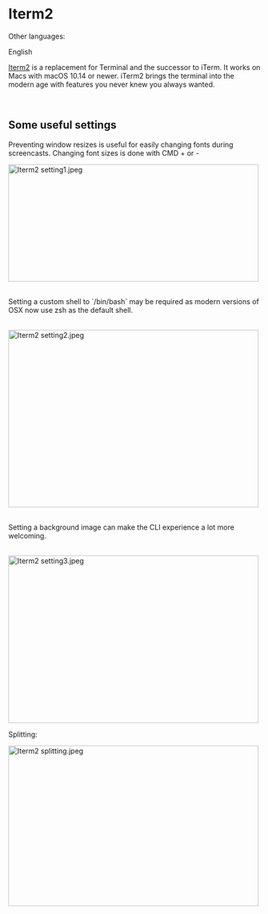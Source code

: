 <span id="iterm2"></span>
= Iterm2 =

<div class="mw-parser-output">

<div class="mw-pt-languages noprint" lang="en" dir="ltr">

<div class="mw-pt-languages-label">

Other languages:

</div>
<div class="mw-pt-languages-list">

<span class="mw-pt-languages-ui mw-pt-languages-selected mw-pt-progress mw-pt-progress--complete" lang="en">English</span>

</div>

</div>
[https://iterm2.com/ Iterm2] is a replacement for Terminal and the successor to iTerm. It works on Macs with macOS 10.14 or newer. iTerm2 brings the terminal into the modern age with features you never knew you always wanted.

<br />


<span id="some-useful-settings"></span>
== <span id="Some_useful_settings" class="mw-headline">Some useful settings</span> ==

Preventing window resizes is useful for easily changing fonts during screencasts. Changing font sizes is done with CMD + or -

[[/plebnet.wiki/wiki/File:Iterm2_setting1.jpeg|[[File:img/500px-Iterm2_setting1.jpeg|500x234px|Iterm2 setting1.jpeg]]]]

<br />
Setting a custom shell to `/bin/bash` may be required as modern versions of OSX now use zsh as the default shell.

<br />
[[/plebnet.wiki/wiki/File:Iterm2_setting2.jpeg|[[File:img/500px-Iterm2_setting2.jpeg|500x354px|Iterm2 setting2.jpeg]]]]

<br />
Setting a background image can make the CLI experience a lot more welcoming.

<br />
[[/plebnet.wiki/wiki/File:Iterm2_setting3.jpeg|[[File:img/500px-Iterm2_setting3.jpeg|500x334px|Iterm2 setting3.jpeg]]]]

Splitting:

[[/plebnet.wiki/wiki/File:Iterm2_splitting.jpeg|[[File:img/500px-Iterm2_splitting.jpeg|500x320px|Iterm2 splitting.jpeg]]]]


</div>
